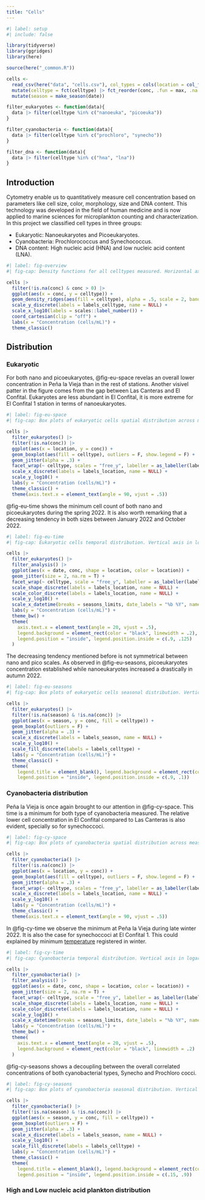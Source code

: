 ```yaml
---
title: "Cells"
---
```


```r
#| label: setup
#| include: false

library(tidyverse)
library(ggridges)
library(here)

source(here("_common.R"))

cells <-
  read_csv(here("data", "cells.csv"), col_types = cols(location = col_factor(levels = locations))) |> 
  mutate(celltype = fct(celltype) |> fct_reorder(conc, .fun = max, .na.rm = T)) |> 
  mutate(season = make_season(date))

filter_eukaryotes <- function(data){
  data |> filter(celltype %in% c("nanoeuka", "picoeuka"))
}

filter_cyanobacteria <- function(data){
  data |> filter(celltype %in% c("prochloro", "synecho"))
}

filter_dna <- function(data){
  data |> filter(celltype %in% c("hna", "lna"))
}
```

## Introduction

Cytometry enable us to quantitatively measure cell concentration based on parameters like cell size, color, morphology, size and DNA content. This technology was developed in the field of human medicine and is now applied to marine sciences for microplankton counting and characterization. In this project we classified cell types in three groups:

 - Eukaryotic: Nanoeukaryotes and Picoeukaryotes.
 - Cyanobacteria: Prochlorococcus and Synechococcus.
 - DNA content: High nucleic acid (HNA) and low nucleic acid content (LNA).

```r
#| label: fig-overview
#| fig-cap: Density functions for all celltypes measured. Horizontal axis in logarithmic scale.

cells |> 
  filter(!is.na(conc) & conc > 0) |> 
  ggplot(aes(x = conc, y = celltype)) +
  geom_density_ridges(aes(fill = celltype), alpha = .5, scale = 2, bandwidth = .09, show.legend = F) +
  scale_y_discrete(labels = labels_celltype, name = NULL) +
  scale_x_log10(labels = scales::label_number()) +
  coord_cartesian(clip = "off") +
  labs(x = "Concentration (cells/mL)") +
  theme_classic()
```

## Distribution

### Eukaryotic

For both nano and picoeukaryotes, @fig-eu-space revelas an overall lower concentration in Peña la Vieja than in the rest of stations. Another visivel patter in the figure comes from the gap between Las Canteras and El Confital. Eukaryotes are less abundant in El Confital, it is more extreme for El Confital 1 station in terms of nanoeukaryotes.

```r
#| label: fig-eu-space
#| fig-cap: Box plots of eukaryotic cells spatial distribution across measuring stations. Vertical axis in logarithmic scale.

cells |>
  filter_eukaryotes() |> 
  filter(!is.na(conc)) |> 
  ggplot(aes(x = location, y = conc)) +
  geom_boxplot(aes(fill = celltype), outliers = F, show.legend = F) +
  geom_jitter(alpha = .3) +
  facet_wrap(~ celltype, scales = "free_y", labeller = as_labeller(labels_celltype)) +
  scale_x_discrete(labels = labels_location, name = NULL) +
  scale_y_log10() +
  labs(y = "Concentration (cells/mL)") +
  theme_classic() +
  theme(axis.text.x = element_text(angle = 90, vjust = .5))
```

@fig-eu-time shows the minimum cell count of both nano and picoeukaryotes during the spring 2022. It is also worth remarking that a decreasing tendency in both sizes between January 2022 and October 2022.

```r
#| label: fig-eu-time
#| fig-cap: Eukaryotic cells temporal distribution. Vertical axis in logarithmic scale.

cells |> 
  filter_eukaryotes() |> 
  filter_analysis() |> 
  ggplot(aes(x = date, conc, shape = location, color = location)) +
  geom_jitter(size = 2, na.rm = T) +
  facet_wrap(~ celltype, scale = "free_y", labeller = as_labeller(labels_celltype)) +
  scale_shape_discrete(labels = labels_location, name = NULL) +
  scale_color_discrete(labels = labels_location, name = NULL) +
  scale_y_log10() +
  scale_x_datetime(breaks = seasons_limits, date_labels = "%b %Y", name = NULL) +
  labs(y = "Concentration (cells/mL)") +
  theme_bw() +
  theme(
    axis.text.x = element_text(angle = 20, vjust = .5),
    legend.background = element_rect(color = "black", linewidth = .2),
    legend.position = "inside", legend.position.inside = c(.9, .125)
  )
```

The decreasing tendency mentioned before is not symmetrical between nano and pico scales. As observed in @fig-eu-seasons, picoeukaryotes concentration established while nanoeukaryotes increased a drastically in autumn 2022.

```r
#| label: fig-eu-seasons
#| fig-cap: Box plots of eukaryotic cells seasonal distribution. Vertical axis in logarithmic scale.

cells |> 
  filter_eukaryotes() |> 
  filter(!is.na(season) & !is.na(conc)) |> 
  ggplot(aes(x = season, y = conc, fill = celltype)) +
  geom_boxplot(outliers = F) +
  geom_jitter(alpha = .3) +
  scale_x_discrete(labels = labels_season, name = NULL) +
  scale_y_log10() +
  scale_fill_discrete(labels = labels_celltype) +
  labs(y = "Concentration (cells/mL)") +
  theme_classic() +
  theme(
    legend.title = element_blank(), legend.background = element_rect(color = "black", linewidth = .5),
    legend.position = "inside", legend.position.inside = c(.9, .1))
```


### Cyanobacteria distribution

Peña la Vieja is once again brought to our attention in @fig-cy-space. This time is a minimum for both type of cyanobacteria measured. The relative lower cell concentration in El Confital compared to Las Canteras is also evident, specially so for synechoccoci.

```r
#| label: fig-cy-space
#| fig-cap: Box plots of cyanobacteria spatial distribution across measuring stations. Vertical axis in logarithmic scale.

cells |>
  filter_cyanobacteria() |> 
  filter(!is.na(conc)) |> 
  ggplot(aes(x = location, y = conc)) +
  geom_boxplot(aes(fill = celltype), outliers = F, show.legend = F) +
  geom_jitter(alpha = .3) +
  facet_wrap(~ celltype, scales = "free_y", labeller = as_labeller(labels_celltype)) +
  scale_x_discrete(labels = labels_location, name = NULL) +
  scale_y_log10() +
  labs(y = "Concentration (cells/mL)") +
  theme_classic() +
  theme(axis.text.x = element_text(angle = 90, vjust = .5))
```

In @fig-cy-time we observe the minimum at Peña la Vieja during late winter 2022. It is also the case for synechoccoci at El Confital 1. This could explained by minimum [temperature](temperatures.qmd) registered in winter.

```r
#| label: fig-cy-time
#| fig-cap: Cyanobacteria temporal distribution. Vertical axis in logarithmic scale.

cells |> 
  filter_cyanobacteria() |> 
  filter_analysis() |> 
  ggplot(aes(x = date, conc, shape = location, color = location)) +
  geom_jitter(size = 2, na.rm = T) +
  facet_wrap(~ celltype, scale = "free_y", labeller = as_labeller(labels_celltype)) +
  scale_shape_discrete(labels = labels_location, name = NULL) +
  scale_color_discrete(labels = labels_location, name = NULL) +
  scale_y_log10() +
  scale_x_datetime(breaks = seasons_limits, date_labels = "%b %Y", name = NULL) +
  labs(y = "Concentration (cells/mL)") +
  theme_bw() +
  theme(
    axis.text.x = element_text(angle = 20, vjust = .5),
    legend.background = element_rect(color = "black", linewidth = .2)
  )
```

@fig-cy-seasons shows a decoupling between the overall correlated concentrations of both cyanobacterial types, Synecho and Prochloro cocci.

```r
#| label: fig-cy-seasons
#| fig-cap: Box plots of cyanobacteria seasonal distribution. Vertical axis in logarithmic scale.

cells |> 
  filter_cyanobacteria() |> 
  filter(!is.na(season) & !is.na(conc)) |> 
  ggplot(aes(x = season, y = conc, fill = celltype)) +
  geom_boxplot(outliers = F) +
  geom_jitter(alpha = .3) +
  scale_x_discrete(labels = labels_season, name = NULL) +
  scale_y_log10() +
  scale_fill_discrete(labels = labels_celltype) +
  labs(y = "Concentration (cells/mL)") +
  theme_classic() +
  theme(
    legend.title = element_blank(), legend.background = element_rect(color = "black", linewidth = .5),
    legend.position = "inside", legend.position.inside = c(.15, .9))
```

### High and Low nucleic acid plankton distribution

